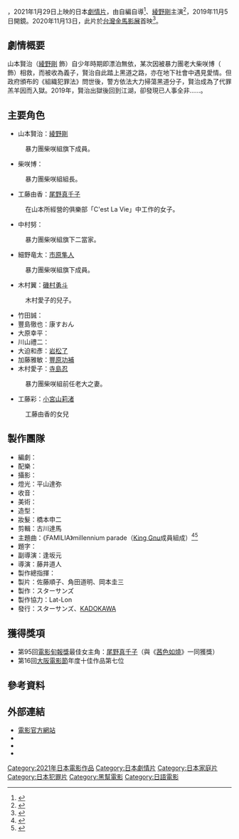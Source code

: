 {{noteTA
|G1=Movie
|G2=Show
}}
{{Infobox Film
| color              = #082567;color:#FFFFFF 
| name               = 家族極道物語
| original_name      = {{lang|ja|ヤクザと家族}}
| image              = Yakuza_to_kazoku.jpg
| director           = {{link-ja|藤井道人|藤井道人}}
| 原作               = 
| executive_producer = {{link-ja|河村光庸|河村光庸}}
| producer           = 佐藤順子<br>角田道明<br>岡本圭三
| writer             = 藤井道人
| narrator           = 
| starring           = [[綾野剛|綾野剛]]
| music              = {{link-ja|岩代太郎|岩代太郎}}
| cinematography     = {{link-ja|今村圭佑|今村圭佑}}
| editing            = 古川達馬
| studio             = スターサンズ
| distributor        = スターサンズ<br>[[KADOKAWA|KADOKAWA]]
| released           = {{TWN}} 2020年11月13、19日<br>[[金馬影展|金馬影展]]<br>{{JPN}} 2021年1月29日
| runtime            = 136分鐘
| country            = [[日本|日本]]
| language           = [[日語|日語]]
| budget             = 
| gross              = 
}}
{{日本作品|家族極道物語|ヤクザと家族|The Family}}，2021年1月29日上映的日本[[劇情片|劇情片]]，由{{link-ja|藤井道人|藤井道人}}自編自導<ref name="natalie380558">{{Cite news|url=https://natalie.mu/eiga/news/380558|title=綾野剛と舘ひろしが「ヤクザと家族」で共演、監督は「新聞記者」の藤井道人|newspaper=映画ナタリー|publisher=株式会社ナターシャ|date=2020-05-27|accessdate=2020-08-24|archive-date=2021-02-17|archive-url=https://web.archive.org/web/20210217032732/https://natalie.mu/eiga/news/380558|dead-url=no}}</ref>、[[綾野剛|綾野剛]]主演{{R|natalie380558}}<ref>{{Cite web |url=https://news.dwango.jp/moviestage/53261-2008 |title=『ヤクザと家族』綾野剛の恋人役に尾野真千子、豪華キャスト一挙解禁 |access-date=2020-10-26 |archive-date=2020-12-05 |archive-url=https://web.archive.org/web/20201205175431/https://news.dwango.jp/moviestage/53261-2008 |dead-url=no }}</ref>，2019年11月5日開鏡。2020年11月13日，此片於[[台灣|台灣]][[金馬影展|金馬影展]]首映<ref>{{Cite web |url=https://www.goldenhorse.org.tw/film/programme/films/detail/2854?search_year=2020&search_category=FF |title=金馬影展官方網站介紹頁 |access-date=2020-10-26 |archive-date=2020-11-01 |archive-url=https://web.archive.org/web/20201101002051/https://www.goldenhorse.org.tw/film/programme/films/detail/2854?search_year=2020&search_category=FF |dead-url=no }}</ref>。

== 劇情概要 ==
山本賢治（[[綾野剛|綾野剛]] 飾）自少年時期即漂泊無依，某次因被暴力團老大柴咲博（{{link-ja|館廣|舘ひろし}} 飾）相救，而被收為義子，賢治自此踏上黑道之路，亦在地下社會中遇見愛情。但政府頒布的《組織犯罪法》問世後，警方依法大力掃蕩黑道分子，賢治成為了代罪羔羊因而入獄。2019年，賢治出獄後回到江湖，卻發現已人事全非......。

== 主要角色 ==
*山本賢治：[[綾野剛|綾野剛]]
:暴力團柴咲組旗下成員。
*柴咲博：{{link-ja|館廣|舘ひろし}}
:暴力團柴咲組組長。
*工藤由香：[[尾野真千子|尾野真千子]]
:在山本所經營的俱樂部「C'est La Vie」中工作的女子。
*中村努：{{link-ja|北村有起哉|北村有起哉}}
:暴力團柴咲組旗下二當家。
*細野竜太：[[市原隼人|市原隼人]]
:暴力團柴咲組旗下成員。
*木村翼：[[磯村勇斗|磯村勇斗]]
:木村愛子的兒子。
*竹田誠：{{link-ja|菅田俊|菅田俊}}
*豐島徹也：康すおん
*大原幸平：{{link-ja|二之宮隆太郎|二ノ宮隆太郎}}
*川山禮二：{{link-ja|駿河太郎|駿河太郎}}
*大迫和彥：[[岩松了|岩松了]]
*加藤雅敏：[[豐原功補|豐原功補]]
*木村愛子：[[寺島忍|寺島忍]]
:暴力團柴咲組前任老大之妻。
*工藤彩：[[小宮山莉渚|小宮山莉渚]]
:工藤由香的女兒

== 製作團隊 ==
* 編劇：{{link-ja|藤井道人|藤井道人}}
* 配樂：{{link-ja|岩代太郎|岩代太郎}}
* 攝影：{{link-ja|今村圭佑|今村圭佑}}
* 燈光：平山達弥
* 收音：{{link-ja|根本飛鳥|根本飛鳥}}
* 美術：{{link-ja|部谷京子|部谷京子}}
* 造型：{{link-ja|宮本雅江|宮本まさ江}}
* 妝髮：橋本申二
* 剪輯：古川達馬
* 主題曲：《FAMILIA》millennium parade（[[King_Gnu|King Gnu]]成員組成）<ref>{{Cite news|url=https://natalie.mu/music/news/402134|title=millennium paradeが綾野剛主演のヤクザ映画に主題歌提供、ボーカルは井口理|newspaper=音楽ナタリー|publisher=ナターシャ|date=2020-10-26|accessdate=2020-10-26|archive-date=2020-11-30|archive-url=https://web.archive.org/web/20201130141758/https://natalie.mu/music/news/402134|dead-url=no}}</ref><ref>{{Cite news|url=https://www.oricon.co.jp/news/2175175/full/|title=常田大希「これ以上いい曲かけないんじゃ…」 millennium parade『ヤクザと家族』主題歌担当|newspaper=ORICON NEWS|publisher=oricon|date=2020-10-26|accessdate=2020-10-26|archive-date=2021-01-30|archive-url=https://web.archive.org/web/20210130074725/https://www.oricon.co.jp/news/2175175/full/|dead-url=no}}</ref>
* 題字：{{link-ja|赤松陽構造|赤松陽構造}}
* 副導演：逢坂元
* 導演：藤井道人
* 製作總指揮：{{link-ja|河村光庸|河村光庸}}
* 製片：佐藤順子、角田道明、岡本圭三
* 製作：スターサンズ
* 製作協力：Lat-Lon
* 發行：スターサンズ、[[KADOKAWA|KADOKAWA]]

== 獲得獎項 ==
* 第95回[[電影旬報#電影旬報十佳獎|電影旬報獎]]最佳女主角：[[尾野真千子|尾野真千子]]（與《[[茜色如燒|茜色如燒]]》一同獲獎）
* 第16回[[大阪電影節|大阪電影節]]年度十佳作品第七位

== 參考資料 ==
{{reflist}}

== 外部連結 ==
* [http://yakuzatokazoku.com/ 電影官方網站] {{Wayback|url=http://yakuzatokazoku.com/ |date=20210310145206 }}
* {{Twitter|yakuzatokazokuF}}
* {{Tumblr|yakuzatokazoku}}
* {{Youtube|DTER1zzFecM|官方預告篇}}

{{DEFAULTSORT:yakuzatokazoku}}
[[Category:2021年日本電影作品|Category:2021年日本電影作品]]
[[Category:日本劇情片|Category:日本劇情片]]
[[Category:日本家庭片|Category:日本家庭片]]
[[Category:日本犯罪片|Category:日本犯罪片]]
[[Category:黑幫電影|Category:黑幫電影]]
[[Category:日語電影|Category:日語電影]]